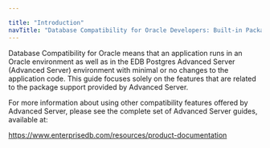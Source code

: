---

title: "Introduction"
navTitle: "Database Compatibility for Oracle Developers: Built-in Package Guide"
---

<div id="introduction" class="registered_link"></div>

Database Compatibility for Oracle means that an application runs in an Oracle environment as well as in the EDB Postgres Advanced Server (Advanced Server) environment with minimal or no changes to the application code. This guide focuses solely on the features that are related to the package support provided by Advanced Server.

For more information about using other compatibility features offered by Advanced Server, please see the complete set of Advanced Server guides, available at:

https://www.enterprisedb.com/resources/product-documentation